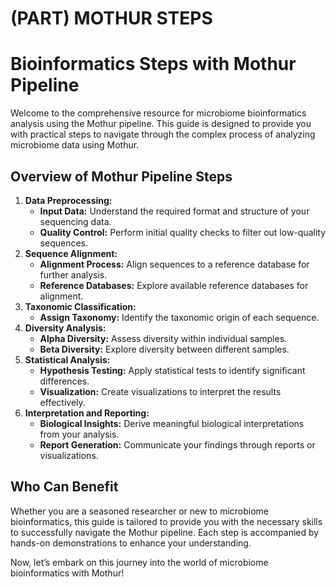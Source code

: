 # (PART) MOTHUR STEPS {-}

# Bioinformatics Steps with Mothur Pipeline

Welcome to the comprehensive resource for microbiome bioinformatics analysis using the Mothur pipeline. This guide is designed to provide you with practical steps to navigate through the complex process of analyzing microbiome data using Mothur.

## Overview of Mothur Pipeline Steps

1. **Data Preprocessing:**
   - **Input Data:** Understand the required format and structure of your sequencing data.
   - **Quality Control:** Perform initial quality checks to filter out low-quality sequences.

2. **Sequence Alignment:**
   - **Alignment Process:** Align sequences to a reference database for further analysis.
   - **Reference Databases:** Explore available reference databases for alignment.

3. **Taxonomic Classification:**
   - **Assign Taxonomy:** Identify the taxonomic origin of each sequence.

4. **Diversity Analysis:**
   - **Alpha Diversity:** Assess diversity within individual samples.
   - **Beta Diversity:** Explore diversity between different samples.

5. **Statistical Analysis:**
   - **Hypothesis Testing:** Apply statistical tests to identify significant differences.
   - **Visualization:** Create visualizations to interpret the results effectively.

6. **Interpretation and Reporting:**
   - **Biological Insights:** Derive meaningful biological interpretations from your analysis.
   - **Report Generation:** Communicate your findings through reports or visualizations.

## Who Can Benefit

Whether you are a seasoned researcher or new to microbiome bioinformatics, this guide is tailored to provide you with the necessary skills to successfully navigate the Mothur pipeline. Each step is accompanied by hands-on demonstrations to enhance your understanding.

Now, let's embark on this journey into the world of microbiome bioinformatics with Mothur!


